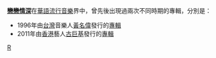 '''[[戀戀情深|戀戀情深]]'''在[[華語流行音樂|華語流行音樂]]界中，曾先後出現過兩次不同時期的專輯，分別是：

*1996年由[[台灣|台灣]]音樂人[[黃名偉|黃名偉]]發行的[[戀戀情深_(黃名偉專輯)|專輯]]
*2011年由[[香港|香港]]藝人[[古巨基|古巨基]]發行的[[戀戀情深_(古巨基專輯)|專輯]]

{{disambig}}

[[Category:四字作品消歧義|R]]